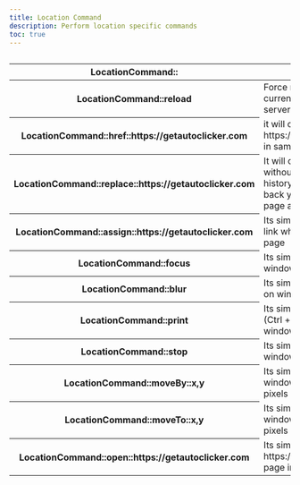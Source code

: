 ```yaml
---
title: Location Command
description: Perform location specific commands
toc: true
---
```


<img
  class="d-block mb-4 img-fluid rounded-3"
  src="/docs/[[config:docs_version]]/assets/img/location-command.png"
  alt=""
/>

<table class="table">
  <thead>
    <tr>
      <th scope="col">LocationCommand::</th>
      <th scope="col">Description</th>
    </tr>
  </thead>
  <tbody>
    <tr>
      <th scope="row">LocationCommand::reload</th>
      <td>Force reloading the current page from the server.</td>
    </tr>
    <tr>
      <th scope="row">LocationCommand::href::https://getautoclicker.com</th>
      <td>it will open https://getautoclicker.com in same tab</td>
    </tr>
    <tr>
      <th scope="row">LocationCommand::replace::https://getautoclicker.com</th>
      <td>It will open this page without maintaining history so when you click back you can come to this page again</td>
    </tr>
    <tr>
      <th scope="row">LocationCommand::assign::https://getautoclicker.com</th>
      <td>Its similar to you click on link which open another page</td>
    </tr>
    <tr>
      <th scope="row">LocationCommand::focus</th>
      <td>Its similar to you focus on window/page</td>
    </tr>
    <tr>
      <th scope="row">LocationCommand::blur</th>
      <td>Its similar to you move out on window/page</td>
    </tr>
    <tr>
      <th scope="row">LocationCommand::print</th>
      <td>Its similar to you Print (Ctrl + P) out on window/page</td>
    </tr>
    <tr>
      <th scope="row">LocationCommand::stop</th>
      <td>Its similar to you stop window/page load</td>
    </tr>
    <tr>
      <th scope="row">LocationCommand::moveBy::x,y</th>
      <td>Its similar to move window/page by x and y pixels</td>
    </tr>
    <tr>
      <th scope="row">LocationCommand::moveTo::x,y</th>
      <td>Its similar to move window/page to x and y pixels</td>
    </tr>
    <tr>
      <th scope="row">LocationCommand::open::https://getautoclicker.com</th>
      <td>Its similar to open https://getautoclicker.com page in new tab</td>
    </tr>
  </tbody>
</table>
